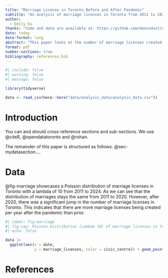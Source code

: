 ```yaml
---
title: "Marriage License in Toronto Before and After Pandemic"
subtitle: "An analysis of marriage licenses in Toronto from 2011 to 2024"
author: 
  - Emily Su
thanks: "Code and data are available at: https://github.com/moonsdust/marriage_statistics_toronto."
date: today
date-format: long
abstract: "This paper looks at the number of marriage licenses created across Toronto from 2011 to 2024. We discovered that there was a steep increase in the number of marriage licenses after 2020. Further investigation is needed on the reasoning behind this."
format: pdf
number-sections: true
bibliography: references.bib
---
```


```r
#| include: false
#| warning: false
#| message: false

library(tidyverse)

data <- read_csv(here::here("data/analysis_data/analysis_data.csv"))
```


# Introduction

You can and should cross-reference sections and sub-sections. We use @citeR, @opendatatoronto and @rohan.

The remainder of this paper is structured as follows. @sec-mydatasection....



# Data {#sec-mydatasection}

@fig-marriage showcases a Poisson distribution of marriage licenses in Toronto with a lambda of 10 from 2011 to 2024. As we can see that the distribution of marriages stays the same from 2011 to 2020. However, after 2020, there was a significant jump in the number of marriage licenses in Toronto. This indicates that there are more marriage licenses being created per year after the pandemic than prior.  
```r
#| label: fig-marriage
#| fig-cap: Poisson Distribution (Lambda 10) of marriage licenses in Toronto from 2011 to 2024.
#| echo: false

data |>
  ggplot(aes(x = date,
             y = marriage_licenses, color = civic_centre)) + geom_point() + labs(x = "Date", y = "Number of Marriage Licenses", color = "Civic Centres")
```



\newpage


# References


